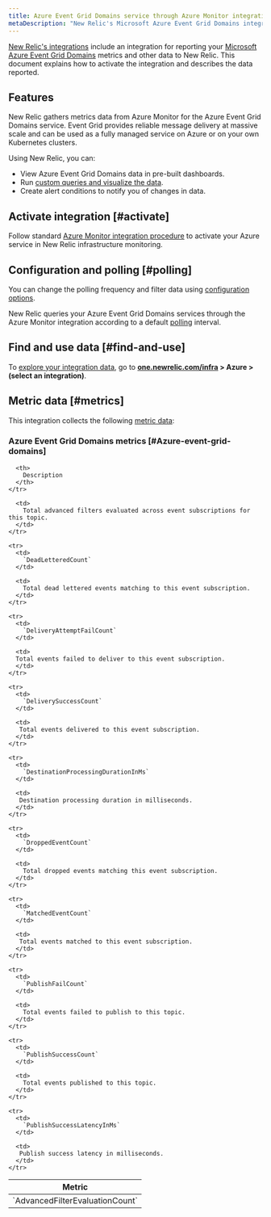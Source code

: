 ```yaml
---
title: Azure Event Grid Domains service through Azure Monitor integration
metaDescription: "New Relic's Microsoft Azure Event Grid Domains integration: what data it reports and how to enable it."
---
```


[New Relic's integrations](/docs/infrastructure/integrations-getting-started/getting-started/introduction-infrastructure-integrations) include an integration for reporting your [Microsoft Azure Event Grid Domains](https://learn.microsoft.com/en-us/azure/event-grid/event-domains) metrics and other data to New Relic. This document explains how to activate the integration and describes the data reported.

## Features

New Relic gathers metrics data from Azure Monitor for the Azure Event Grid Domains service. Event Grid provides reliable message delivery at massive scale and can be used as a fully managed service on Azure or on your own Kubernetes clusters.

Using New Relic, you can:

* View Azure Event Grid Domains data in pre-built dashboards.
* Run [custom queries and visualize the data](/docs/infrastructure/integrations-getting-started/getting-started/use-integration-data-new-relic-insights).
* Create alert conditions to notify you of changes in data.

## Activate integration [#activate]

Follow standard [Azure Monitor integration procedure](/docs/infrastructure/microsoft-azure-integrations/azure-integrations-list/azure-monitor) to activate your Azure service in New Relic infrastructure monitoring.

## Configuration and polling [#polling]

You can change the polling frequency and filter data using [configuration options](/docs/infrastructure/microsoft-azure-integrations/azure-integrations-list/azure-monitor/#settings).

New Relic queries your Azure Event Grid Domains services through the Azure Monitor integration according to a default [polling](/docs/infrastructure/microsoft-azure-integrations/azure-integrations-list/azure-monitor/#settings) interval.

## Find and use data [#find-and-use]

To [explore your integration data](/docs/infrastructure/integrations/find-use-infrastructure-integration-data), go to **[one.newrelic.com/infra](https://one.newrelic.com/infra) > Azure > (select an integration)**.

## Metric data [#metrics]

This integration collects the following [metric data](/docs/infrastructure/integrations-getting-started/getting-started/understand-integration-data-data-types#metric):

### Azure Event Grid Domains metrics [#Azure-event-grid-domains]

<table>
  <thead>
    <tr>
      <th style={{ width: "300px" }}>
        Metric
      </th>

      <th>
        Description
      </th>
    </tr>
  </thead>

  <tbody>
    <tr>
      <td>
        `AdvancedFilterEvaluationCount`
      </td>

      <td>
        Total advanced filters evaluated across event subscriptions for this topic.
      </td>
    </tr>

    <tr>
      <td>
        `DeadLetteredCount`
      </td>

      <td>
        Total dead lettered events matching to this event subscription.
      </td>
    </tr>

    <tr>
      <td>
        `DeliveryAttemptFailCount`
      </td>

      <td>
      Total events failed to deliver to this event subscription.
      </td>
    </tr>

    <tr>
      <td>
        `DeliverySuccessCount`
      </td>

      <td>
       Total events delivered to this event subscription.
      </td>
    </tr>

    <tr>
      <td>
        `DestinationProcessingDurationInMs`
      </td>

      <td>
       Destination processing duration in milliseconds.
      </td>
    </tr>

    <tr>
      <td>
        `DroppedEventCount`
      </td>

      <td>
        Total dropped events matching this event subscription.
      </td>
    </tr>

    <tr>
      <td>
        `MatchedEventCount`
      </td>

      <td>
       Total events matched to this event subscription.
      </td>
    </tr>

    <tr>
      <td>
        `PublishFailCount`
      </td>

      <td>
        Total events failed to publish to this topic.
      </td>
    </tr>

    <tr>
      <td>
        `PublishSuccessCount`
      </td>

      <td>
        Total events published to this topic.
      </td>
    </tr>

    <tr>
      <td>
        `PublishSuccessLatencyInMs`
      </td>

      <td>
       Publish success latency in milliseconds.
      </td>
    </tr>   
</tbody>
</table>
